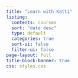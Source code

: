 ```yaml
---
title: "Learn with Katti"
listing:
  contents: courses
  sort: "date desc"
  type: default
  categories: true
  sort-ui: false
  filter-ui: false
page-layout: full
title-block-banner: true
css: styles.css
---
```

